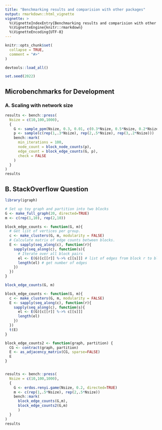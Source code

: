 ```yaml
---
title: "Benchmarking results and comparision with other packages"
output: rmarkdown::html_vignette
vignette: >
  %\VignetteIndexEntry{Benchmarking results and comparision with other packages}
  %\VignetteEngine{knitr::rmarkdown}
  %\VignetteEncoding{UTF-8}
---
```


```r
knitr::opts_chunk$set(
  collapse = TRUE,
  comment = "#>"
)
```

```r
devtools::load_all()

set.seed(2022)
```

## Microbenchmarks for Development

### A. Scaling with network size

```r
results <- bench::press(
  Nsize = c(10,100,1000),
  {
    G <- sample_ppm(Nsize, 0.3, 0.01, c(0.3*Nsize, 0.5*Nsize, 0.2*Nsize))
    p <- sample(c(rep(1,.3*Nsize), rep(2,.5*Nsize), rep(3,.2*Nsize)))
    bench::mark(
      min_iterations = 100,
      node_count = block_node_counts(p),
      edge_count = block_edge_counts(G, p),
      check = FALSE
    )
  }
)
results
```


## B. StackOverflow Question

```r
library(igraph)

# Set up toy graph and partition into two blocks
G <- make_full_graph(20, directed=TRUE)
m <- c(rep(1,10), rep(2,10))

block_edge_counts <- function(G, m){
  # Get list of vertices per group.
  c <- make_clusters(G, m, modularity = FALSE)
  # Calculate matrix of edge counts between blocks.
  E <- sapply(seq_along(c), function(r){
    sapply(seq_along(c), function(s){
      # Iterate over all block pairs
      el <- E(G)[c[[r]] %->% c[[s]]] # list of edges from block r to block s
      length(el) # get number of edges
    })
  })
}

block_edge_counts(G, m)
```
```r
block_edge_counts <- function(G, m){
  c <- make_clusters(G, m, modularity = FALSE)
  E <- sapply(seq_along(c), function(r){
    sapply(seq_along(c), function(s){
      el <- E(G)[c[[r]] %->% c[[s]]]
      length(el)
    })
  })
  t(E)
}

block_edge_counts2 <- function(graph, partition) {
  CG <- contract(graph, partition)
  E <- as_adjacency_matrix(CG, sparse=FALSE)
  E
}


results <- bench::press(
  Nsize = c(10,100,1000),
  {
    G <- erdos.renyi.game(Nsize, 0.2, directed=TRUE)
    m <- c(rep(1,.5*Nsize), rep(2,.5*Nsize))
    bench::mark(
      block_edge_counts(G,m),
      block_edge_counts2(G,m)
      )
  }
)
results
```

